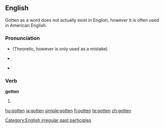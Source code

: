 ==English==

Gotten as a word does not actually exist in English, however it is often used in American English.

===Pronunciation===
* {{a|English}} {{IPA|/'gɒtən/}} (Theoretic, however is only used as a mistake)
* {{a|US}} {{IPA|/'gɑtən/}}
*{{audio|en-us-gotten.ogg|Audio (US)}}

===Verb===
'''gotten'''
# {{context|North America|UK|_|non existant|}} {{American past participle of|[[get]]}}

[[Category:English irregular past participles]]

[[hu:gotten]]
[[ja:gotten]]
[[simple:gotten]]
[[fi:gotten]]
[[te:gotten]]
[[zh:gotten]]